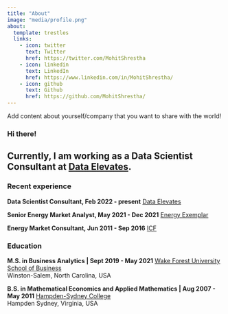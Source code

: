 ```yaml
---
title: "About"
image: "media/profile.png"
about:
  template: trestles
  links:
    - icon: twitter
      text: Twitter
      href: https://twitter.com/MohitShrestha
    - icon: linkedin
      text: LinkedIn
      href: https://www.linkedin.com/in/MohitShrestha/
    - icon: github
      text: Github
      href: https://github.com/MohitShrestha/
---
```


::: {#topbr}
Add content about yourself/company that you want to share with the world!

### Hi there!

## Currently, I am working as a Data Scientist Consultant at [Data Elevates](https://www.dataelevates.com/).

### Recent experience

**Data Scientist Consultant, Feb 2022 - present** [Data Elevates](https://www.dataelevates.com/)

**Senior Energy Market Analyst, May 2021 - Dec 2021** [Energy Exemplar](https://www.energyexemplar.com/)

**Energy Market Consultant, Jun 2011 - Sep 2016** [ICF](https://www.icf.com/)

### Education

**M.S. in Business Analytics \| Sept 2019 - May 2021** [Wake Forest University School of Business](https://business.wfu.edu/msbaprograms/)<br> Winston-Salem, North Carolina, USA

**B.S. in Mathematical Economics and Applied Mathematics \| Aug 2007 - May 2011** [Hampden-Sydney College](https://www.hsc.edu/)<br> Hampden Sydney, Virginia, USA
:::
